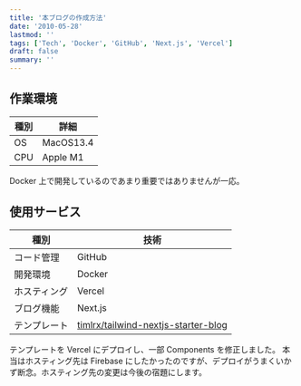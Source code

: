 ```yaml
---
title: '本ブログの作成方法'
date: '2010-05-28'
lastmod: ''
tags: ['Tech', 'Docker', 'GitHub', 'Next.js', 'Vercel']
draft: false
summary: ''
---
```


## 作業環境

| 種別 | 詳細      |
| ---- | --------- |
| OS   | MacOS13.4 |
| CPU  | Apple M1  |

Docker 上で開発しているのであまり重要ではありませんが一応。

## 使用サービス

| 種別         | 技術                                                                                          |
| ------------ | --------------------------------------------------------------------------------------------- |
| コード管理   | GitHub                                                                                        |
| 開発環境     | Docker                                                                                        |
| ホスティング | Vercel                                                                                        |
| ブログ機能   | Next.js                                                                                       |
| テンプレート | [timlrx/tailwind-nextjs-starter-blog](https://github.com/timlrx/tailwind-nextjs-starter-blog) |

テンプレートを Vercel にデプロイし、一部 Components を修正しました。
本当はホスティング先は Firebase にしたかったのですが、デプロイがうまくいかず断念。ホスティング先の変更は今後の宿題にします。
